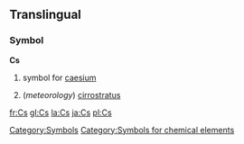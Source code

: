 ==Translingual==
===Symbol===
'''Cs'''
# {{chemistry}} symbol for [[caesium]]
# (''meteorology'') [[cirrostratus]]
[[Category:Symbols]]
[[Category:Symbols for chemical elements]]

[[fr:Cs]]
[[gl:Cs]]
[[la:Cs]]
[[ja:Cs]]
[[pl:Cs]]